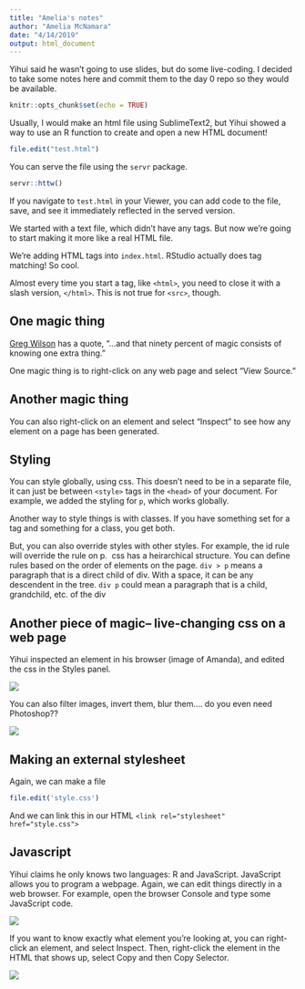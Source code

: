 ```yaml
---
title: "Amelia's notes"
author: "Amelia McNamara"
date: "4/14/2019"
output: html_document
---
```


Yihui said he wasn't going to use slides, but do some live-coding. I decided to take some notes here and commit them to the day 0 repo so they would be available. 
```r
knitr::opts_chunk$set(echo = TRUE)
```

Usually, I would make an html file using SublimeText2, but Yihui showed a way to use an R function to create and open a new HTML document!

```r
file.edit("test.html")
```

You can serve the file using the `servr` package. 

```r
servr::httw()
```

If you navigate to `test.html` in your Viewer, you can add code to the file, save, and see it immediately reflected in the served version. 

We started with a text file, which didn't have any tags. But now we're going to start making it more like a real HTML file. 

We're adding HTML tags into `index.html`. RStudio actually does tag matching! So cool. 

Almost every time you start a tag, like `<html>`, you need to close it with a slash version, `</html>`. This is not true for `<src>`, though.

## One magic thing

[Greg Wilson](http://third-bit.com/10rules/) has a quote, "…and that ninety percent of magic consists of knowing one extra thing."

One magic thing is to right-click on any web page and select "View Source."

## Another magic thing
You can also right-click on an element and select "Inspect" to see how any element on a page has been generated. 

## Styling

You can style globally, using css. This doesn't need to be in a separate file, it can just be between `<style>` tags in the `<head>` of your document. For example, we added the styling for `p`, which works globally. 

Another way to style things is with classes. If you have something set for a tag and something for a class, you get both. 

But, you can also override styles with other styles. For example, the id rule will override the rule on p. 
css has a heirarchical structure. You can define rules based on the order of elements on the page. `div > p` means a paragraph that is a direct child of div. With a space, it can be any descendent in the tree. `div p` could mean a paragraph that is a child, grandchild, etc. of the div


## Another piece of magic-- live-changing css on a web page

Yihui inspected an element in his browser (image of Amanda), and edited the css in the Styles panel. 

![](img/circle.png)

You can also filter images, invert them, blur them.... do you even need Photoshop??

![](img/invert.png)

## Making an external stylesheet

Again, we can make a file 
```r
file.edit('style.css')
```

And we can link this in our HTML `<link rel="stylesheet" href="style.css">`

## Javascript

Yihui claims he only knows two languages: R and JavaScript. JavaScript allows you to program a webpage. Again, we can edit things directly in a web browser. For example, open the browser Console and type some JavaScript code.

![](img/javascript-style.png)

If you want to know exactly what element you're looking at, you can right-click an element, and select Inspect. Then, right-click the element in the HTML that shows up, select Copy and then Copy Selector.

![](img/copy-selector.png)

